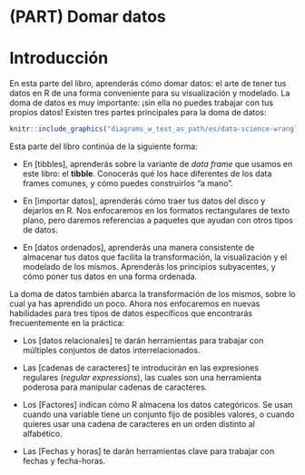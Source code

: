 # (PART) Domar datos {-}


# Introducción {#domardatos-intro}

En esta parte del libro, aprenderás cómo domar datos: el arte de tener tus datos en R de una forma conveniente para su visualización y modelado. La doma de datos es muy importante: ¡sin ella no puedes trabajar con tus propios datos! Existen tres partes principales para la doma de datos:

```r
knitr::include_graphics("diagrams_w_text_as_path/es/data-science-wrangle.svg")
```

Esta parte del libro continúa de la siguiente forma:

* En [tibbles], aprenderás sobre la variante de _data frame_ que usamos
 en este libro: el __tibble__. Conocerás qué los hace diferentes de los
 data frames comunes, y cómo puedes construirlos "a mano".

* En [importar datos], aprenderás cómo traer tus datos del disco y dejarlos en R.
 Nos enfocaremos en los formatos rectangulares de texto plano, pero daremos referencias
 a paquetes que ayudan con otros tipos de datos.

* En [datos ordenados], aprenderás una manera consistente de almacenar
 tus datos que facilita la transformación, la visualización y el modelado de los mismos.
 Aprenderás los principios subyacentes, y cómo poner tus datos en una forma ordenada.

La doma de datos también abarca la transformación de los mismos, sobre lo cual ya has aprendido un poco. Ahora nos enfocaremos en nuevas habilidades para tres tipos de datos específicos que encontrarás frecuentemente en la práctica:

* Los [datos relacionales] te darán herramientas para trabajar con múltiples
 conjuntos de datos interrelacionados.

* Las [cadenas de caracteres] te introducirán en las expresiones regulares (_regular expressions_), las cuales son una herramienta
 poderosa para manipular cadenas de caracteres.

* Los [Factores] indican cómo R almacena los datos categóricos. Se usan cuando una variable
 tiene un conjunto fijo de posibles valores, o cuando quieres usar una cadena de caracteres en un
 orden distinto al alfabético.

* Las [Fechas y horas] te darán herramientas clave para trabajar con
 fechas y fecha-horas.

